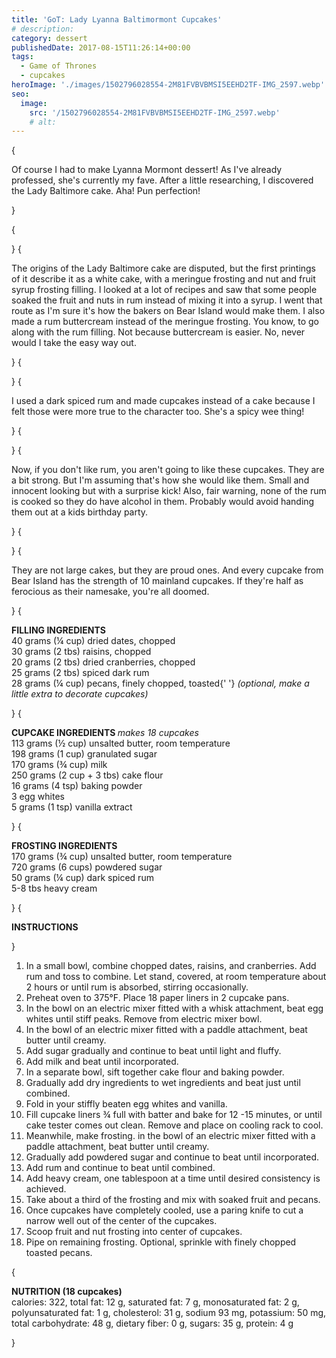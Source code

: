 ```yaml
---
title: 'GoT: Lady Lyanna Baltimormont Cupcakes'
# description:
category: dessert
publishedDate: 2017-08-15T11:26:14+00:00
tags:
  - Game of Thrones
  - cupcakes
heroImage: './images/1502796028554-2M81FVBVBMSI5EEHD2TF-IMG_2597.webp'
seo:
  image:
    src: '/1502796028554-2M81FVBVBMSI5EEHD2TF-IMG_2597.webp'
    # alt:
---
```



{<p>Of course I had to make Lyanna Mormont dessert! As I've already professed,
she's currently my fave. After a little researching, I discovered the Lady
Baltimore cake. Aha! Pun perfection!</p>}

{<p><Picture
		src={ContentImage1}
		alt="Lady Lyanna Baltimormont Cupcakes | Sarah Makes Stuff"
	/></p>}
{<p>The origins of the Lady Baltimore cake are disputed, but the first printings
of it describe it as a white cake, with a meringue frosting and nut and fruit
syrup frosting filling. I looked at a lot of recipes and saw that some people
soaked the fruit and nuts in rum instead of mixing it into a syrup. I went
that route as I'm sure it's how the bakers on Bear Island would make them. I
also made a rum buttercream instead of the meringue frosting. You know, to go
along with the rum filling. Not because buttercream is easier. No, never would
I take the easy way out.</p>}
{<p><Picture
		src={ContentImage2}
		alt="Lady Lyanna Baltimormont Cupcakes | Sarah Makes Stuff"
	/></p>}
{<p>I used a dark spiced rum and made cupcakes instead of a cake because I felt
those were more true to the character too. She's a spicy wee thing!</p>}
{<p><Picture
		src={ContentImage3}
		alt="Lady Lyanna Baltimormont Cupcakes | Sarah Makes Stuff"
	/></p>}
{<p>Now, if you don't like rum, you aren't going to like these cupcakes. They are
a bit strong. But I'm assuming that's how she would like them. Small and
innocent looking but with a surprise kick! Also, fair warning, none of the rum
is cooked so they do have alcohol in them. Probably would avoid handing them
out at a kids birthday party.</p>}
{<p><Picture
		src={ContentImage4}
		alt="Lady Lyanna Baltimormont Cupcakes | Sarah Makes Stuff"
	/></p>}
{<p>They are not large cakes, but they are proud ones. And every cupcake from Bear
Island has the strength of 10 mainland cupcakes. If they're half as ferocious
as their namesake, you're all doomed.</p>}
{<p><strong>FILLING INGREDIENTS</strong>
<br />
40 grams (¼ cup) dried dates, chopped  <br />
30 grams (2 tbs) raisins, chopped
<br />
20 grams (2 tbs) dried cranberries, chopped
<br />
25 grams (2 tbs) spiced dark rum
<br />
28 grams (¼ cup) pecans, finely chopped, toasted{' '}
<em>(optional, make a little extra to decorate cupcakes)</em></p>}
{<p><strong>CUPCAKE INGREDIENTS </strong>
<em>makes 18 cupcakes</em>
<br />
113 grams (½ cup) unsalted butter, room temperature
<br />
198 grams (1 cup) granulated sugar
<br />
170 grams (¾ cup) milk
<br />
250 grams (2 cup + 3 tbs) cake flour
<br />
16 grams (4 tsp) baking powder
<br />3 egg whites
<br />5 grams (1 tsp) vanilla extract</p>}
{<p><strong>FROSTING INGREDIENTS</strong>
<br />
170 grams (¾ cup) unsalted butter, room temperature
<br />
720 grams (6 cups) powdered sugar
<br />
50 grams (¼ cup) dark spiced rum
<br />
5-8 tbs heavy cream</p>}
{<p><strong>INSTRUCTIONS</strong></p>}

<ol>
	<li>
		In a small bowl, combine chopped dates, raisins, and cranberries. Add rum
		and toss to combine. Let stand, covered, at room temperature about 2 hours
		or until rum is absorbed, stirring occasionally.
	</li>
	<li>Preheat oven to 375°F. Place 18 paper liners in 2 cupcake pans.</li>
	<li>
		In the bowl on an electric mixer fitted with a whisk attachment, beat egg
		whites until stiff peaks. Remove from electric mixer bowl.
	</li>
	<li>
		In the bowl of an electric mixer fitted with a paddle attachment, beat
		butter until creamy.
	</li>
	<li>Add sugar gradually and continue to beat until light and fluffy. </li>
	<li>Add milk and beat until incorporated.</li>
	<li>In a separate bowl, sift together cake flour and baking powder.</li>
	<li>
		Gradually add dry ingredients to wet ingredients and beat just until
		combined. 
	</li>
	<li>Fold in your stiffly beaten egg whites and vanilla. </li>
	<li>
		Fill cupcake liners ¾ full with batter and bake for 12 -15 minutes, or until
		cake tester comes out clean. Remove and place on cooling rack to cool.
	</li>
	<li>
		Meanwhile, make frosting. in the bowl of an electric mixer fitted with a
		paddle attachment, beat butter until creamy.
	</li>
	<li>
		Gradually add powdered sugar and continue to beat until incorporated. 
	</li>
	<li>Add rum and continue to beat until combined.</li>
	<li>
		Add heavy cream, one tablespoon at a time until desired consistency is
		achieved.
	</li>
	<li>
		Take about a third of the frosting and mix with soaked fruit and pecans. 
	</li>
	<li>
		Once cupcakes have completely cooled, use a paring knife to cut a narrow
		well out of the center of the cupcakes. 
	</li>
	<li>Scoop fruit and nut frosting into center of cupcakes. </li>
	<li>
		Pipe on remaining frosting. Optional, sprinkle with finely chopped toasted
		pecans. 
	</li>
</ol>
{
	<p>
		<strong>NUTRITION (18 cupcakes)</strong>
		<br />
		calories: 322, total fat: 12 g, saturated fat: 7 g, monosaturated fat: 2 g,
		polyunsaturated fat: 1 g, cholesterol: 31 g, sodium 93 mg, potassium: 50 mg,
		total carbohydrate: 48 g, dietary fiber: 0 g, sugars: 35 g, protein: 4 g
	</p>
}
